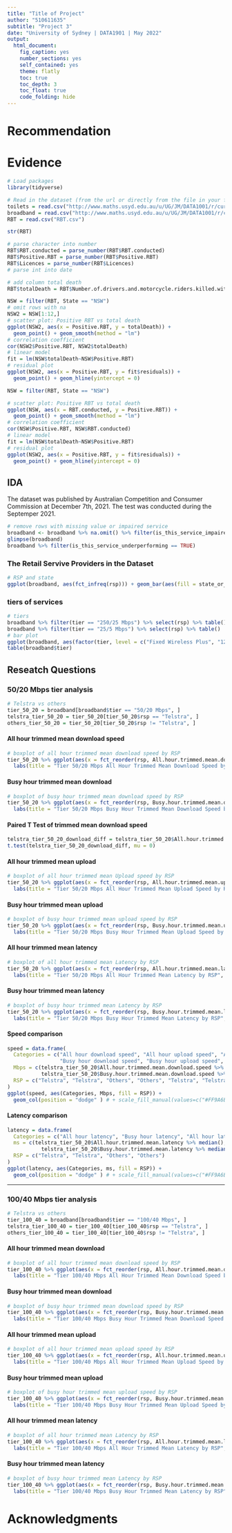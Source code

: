 ```yaml
---
title: "Title of Project"
author: "510611635"
subtitle: "Project 3"
date: "University of Sydney | DATA1901 | May 2022"
output:
  html_document:
    fig_caption: yes
    number_sections: yes
    self_contained: yes
    theme: flatly
    toc: true
    toc_depth: 3
    toc_float: true
    code_folding: hide
---
```


# Recommendation

# Evidence

```r
# Load packages
library(tidyverse)

# Read in the dataset (from the url or directly from the file in your folder)
toilets = read.csv("http://www.maths.usyd.edu.au/u/UG/JM/DATA1001/r/current/projects/2022data/toilets.csv")
broadband = read.csv("http://www.maths.usyd.edu.au/u/UG/JM/DATA1001/r/current/projects/2022data/broadband.csv", na.strings = c("", "NA"))
RBT = read.csv("RBT.csv")
```

```r
str(RBT)

# parse character into number
RBT$RBT.conducted = parse_number(RBT$RBT.conducted)
RBT$Positive.RBT = parse_number(RBT$Positive.RBT)
RBT$Licences = parse_number(RBT$Licences)
# parse int into date

# add column total death
RBT$totalDeath = RBT$Number.of.drivers.and.motorcycle.riders.killed.with.a.blood.alcohol.concentration..BAC..above.the.legal.limit + RBT$Number.of.deaths.from.crashes.involving.a.driver.or.motorcycle.rider.with.a.blood.alcohol.concentration..BAC..above.the.legal.limit
```

<!-- ## NSW: Positive RBT vs total death -->
```r
NSW = filter(RBT, State == "NSW")
# omit rows with na
NSW2 = NSW[1:12,]
# scatter plot: Positive RBT vs total death
ggplot(NSW2, aes(x = Positive.RBT, y = totalDeath)) + 
  geom_point() + geom_smooth(method = "lm")
# correlation coefficient
cor(NSW2$Positive.RBT, NSW2$totalDeath)
# linear model
fit = lm(NSW$totalDeath~NSW$Positive.RBT)
# residual plot
ggplot(NSW2, aes(x = Positive.RBT, y = fit$residuals)) + 
  geom_point() + geom_hline(yintercept = 0)
```

<!-- ## NSW: Positive RBT vs RBT conducted(low correlation) -->
```r
NSW = filter(RBT, State == "NSW")

# scatter plot: Positive RBT vs total death
ggplot(NSW, aes(x = RBT.conducted, y = Positive.RBT)) + 
  geom_point() + geom_smooth(method = "lm")
# correlation coefficient
cor(NSW$Positive.RBT, NSW$RBT.conducted)
# linear model
fit = lm(NSW$totalDeath~NSW$Positive.RBT)
# residual plot
ggplot(NSW2, aes(x = Positive.RBT, y = fit$residuals)) + 
  geom_point() + geom_hline(yintercept = 0)
```

## IDA
The dataset was published by Australian Competition and Consumer Commission at December 7th, 2021. The test was conducted during the Septemper 2021.
```r
# remove rows with missing value or impaired service
broadband <- broadband %>% na.omit() %>% filter(is_this_service_impaired == FALSE)
glimpse(broadband)
broadband %>% filter(is_this_service_underperforming == TRUE)
```

### The Retail Servive Providers in the Dataset 
```r
# RSP and state
ggplot(broadband, aes(fct_infreq(rsp))) + geom_bar(aes(fill = state_or_territory)) +  scale_x_discrete(guide = guide_axis(n.dodge=2)) + labs(x = "tiers") + scale_fill_manual(values=c("#FF9A6B", "#F7FF66", "#fbcd69", "#47ff3d", "#00db66", "#00a85a", "#00754e"))
```


### tiers of services
```r
# tiers
broadband %>% filter(tier == "250/25 Mbps") %>% select(rsp) %>% table()
broadband %>% filter(tier == "25/5 Mbps") %>% select(rsp) %>% table()
# bar plot
ggplot(broadband, aes(factor(tier, level = c("Fixed Wireless Plus", "12/1 Mbps", "25/5 Mbps", "25/10 Mbps", "50/20 Mbps", "75/20 Mbps", "100/20 Mbps", "100/40 Mbps", "250/25 Mbps", "250/100 Mbps", "500-990/50 Mbps")))) + geom_bar(aes(fill = rsp)) + scale_x_discrete(guide = guide_axis(n.dodge=2)) + labs(x = "tiers")
table(broadband$tier)
```


## Reseatch Questions

### 50/20 Mbps tier analysis
```r
# Telstra vs others
tier_50_20 = broadband[broadband$tier == "50/20 Mbps", ]
telstra_tier_50_20 = tier_50_20[tier_50_20$rsp == "Telstra", ]
others_tier_50_20 = tier_50_20[tier_50_20$rsp != "Telstra", ]

```

#### All hour trimmed mean download speed
```r
# boxplot of all hour trimmed mean download speed by RSP
tier_50_20 %>% ggplot(aes(x = fct_reorder(rsp, All.hour.trimmed.mean.download.speed, .fun = median, .desc = TRUE), y = All.hour.trimmed.mean.download.speed, fill = fct_reorder(rsp, All.hour.trimmed.mean.download.speed, .fun = median, .desc = TRUE))) + geom_boxplot() + 
  labs(title = "Tier 50/20 Mbps All Hour Trimmed Mean Download Speed by RSP", x = "Retail Service Providers", y = "Mbps") + scale_fill_discrete(guide = guide_legend(title = "RSP")) + scale_x_discrete(guide = guide_axis(n.dodge=2))
```

#### Busy hour trimmed mean download
```r
# boxplot of busy hour trimmed mean download speed by RSP
tier_50_20 %>% ggplot(aes(x = fct_reorder(rsp, Busy.hour.trimmed.mean.download.speed, .fun = median, .desc = TRUE), y = Busy.hour.trimmed.mean.download.speed, fill = fct_reorder(rsp, Busy.hour.trimmed.mean.download.speed, .fun = median, .desc = TRUE))) + geom_boxplot() + 
  labs(title = "Tier 50/20 Mbps Busy Hour Trimmed Mean Download Speed by RSP", x = "Retail Service Providers", y = "Mbps") + scale_fill_discrete(guide = guide_legend(title = "RSP")) + scale_x_discrete(guide = guide_axis(n.dodge=2))
```

#### Paired T Test of trimmed mean download speed
```r
telstra_tier_50_20_download_diff = telstra_tier_50_20$All.hour.trimmed.mean.download.speed - telstra_tier_50_20$Busy.hour.trimmed.mean.download.speed
t.test(telstra_tier_50_20_download_diff, mu = 0)
```


#### All hour trimmed mean upload
```r
# boxplot of all hour trimmed mean Upload speed by RSP
tier_50_20 %>% ggplot(aes(x = fct_reorder(rsp, All.hour.trimmed.mean.upload.speed, .fun = median, .desc = TRUE), y = All.hour.trimmed.mean.upload.speed, fill = fct_reorder(rsp, All.hour.trimmed.mean.upload.speed, .fun = median, .desc = TRUE))) + geom_boxplot() + 
  labs(title = "Tier 50/20 Mbps All Hour Trimmed Mean Upload Speed by RSP", x = "Retail Service Providers", y = "Mbps") + scale_fill_discrete(guide = guide_legend(title = "RSP")) + scale_x_discrete(guide = guide_axis(n.dodge=2))
```

#### Busy hour trimmed mean upload
```r
# boxplot of busy hour trimmed mean upload speed by RSP
tier_50_20 %>% ggplot(aes(x = fct_reorder(rsp, Busy.hour.trimmed.mean.upload.speed, .fun = median, .desc = TRUE), y = Busy.hour.trimmed.mean.upload.speed, fill = fct_reorder(rsp, Busy.hour.trimmed.mean.upload.speed, .fun = median, .desc = TRUE))) + geom_boxplot() + 
  labs(title = "Tier 50/20 Mbps Busy Hour Trimmed Mean Upload Speed by RSP", x = "Retail Service Providers", y = "Mbps") + scale_fill_discrete(guide = guide_legend(title = "RSP")) + scale_x_discrete(guide = guide_axis(n.dodge=2))
```

#### All hour trimmed mean latency
```r
# boxplot of all hour trimmed mean Latency by RSP
tier_50_20 %>% ggplot(aes(x = fct_reorder(rsp, All.hour.trimmed.mean.latency, .fun = median, .desc = TRUE), y = All.hour.trimmed.mean.latency, fill = fct_reorder(rsp, All.hour.trimmed.mean.latency, .fun = median, .desc = FALSE))) + geom_boxplot() + 
  labs(title = "Tier 50/20 Mbps All Hour Trimmed Mean Latency by RSP", x = "Retail Service Providers", y = "ms") + scale_fill_discrete(guide = guide_legend(title = "RSP")) + scale_x_discrete(guide = guide_axis(n.dodge=2))
```

#### Busy hour trimmed mean latency
```r
# boxplot of busy hour trimmed mean Latency by RSP
tier_50_20 %>% ggplot(aes(x = fct_reorder(rsp, Busy.hour.trimmed.mean.latency, .fun = median, .desc = TRUE), y = Busy.hour.trimmed.mean.latency, fill = fct_reorder(rsp, Busy.hour.trimmed.mean.latency, .fun = median, .desc = FALSE))) + geom_boxplot() + 
  labs(title = "Tier 50/20 Mbps Busy Hour Trimmed Mean Latency by RSP", x = "Retail Service Providers", y = "ms") + scale_fill_discrete(guide = guide_legend(title = "RSP")) + scale_x_discrete(guide = guide_axis(n.dodge=2))
```

#### Speed comparison
```r
speed = data.frame(
  Categories = c("All hour download speed", "All hour upload speed", "All hour download speed", "All hour upload speed", 
                 "Busy hour download speed", "Busy hour upload speed", "Busy hour download speed", "Busy hour upload speed"),
  Mbps = c(telstra_tier_50_20$All.hour.trimmed.mean.download.speed %>% median(), telstra_tier_50_20$All.hour.trimmed.mean.upload.speed %>% median(), others_tier_50_20$All.hour.trimmed.mean.download.speed %>% median(), others_tier_50_20$All.hour.trimmed.mean.upload.speed %>% median(), 
           telstra_tier_50_20$Busy.hour.trimmed.mean.download.speed %>% median(), telstra_tier_50_20$Busy.hour.trimmed.mean.upload.speed %>% median(), others_tier_50_20$Busy.hour.trimmed.mean.download.speed %>% median(), others_tier_50_20$Busy.hour.trimmed.mean.upload.speed %>% median()),
  RSP = c("Telstra", "Telstra", "Others", "Others", "Telstra", "Telstra", "Others", "Others")
)
ggplot(speed, aes(Categories, Mbps, fill = RSP)) + 
  geom_col(position = "dodge" ) # + scale_fill_manual(values=c("#FF9A6B", "#F7FF66"))
```

#### Latency comparison
```r
latency = data.frame(
  Categories = c("All hour latency", "Busy hour latency", "All hour latency", "Busy hour latency"),
  ms = c(telstra_tier_50_20$All.hour.trimmed.mean.latency %>% median(), others_tier_50_20$All.hour.trimmed.mean.latency %>% median(), 
           telstra_tier_50_20$Busy.hour.trimmed.mean.latency %>% median(), others_tier_50_20$Busy.hour.trimmed.mean.latency %>% median()),
  RSP = c("Telstra", "Telstra", "Others", "Others")
)
ggplot(latency, aes(Categories, ms, fill = RSP)) + 
  geom_col(position = "dodge" ) # + scale_fill_manual(values=c("#FF9A6B", "#F7FF66"))

```

---

### 100/40 Mbps tier analysis
```r
# Telstra vs others
tier_100_40 = broadband[broadband$tier == "100/40 Mbps", ]
telstra_tier_100_40 = tier_100_40[tier_100_40$rsp == "Telstra", ]
others_tier_100_40 = tier_100_40[tier_100_40$rsp != "Telstra", ]
```

#### All hour trimmed mean download
```r
# boxplot of all hour trimmed mean download speed by RSP
tier_100_40 %>% ggplot(aes(x = fct_reorder(rsp, All.hour.trimmed.mean.download.speed, .fun = median, .desc = TRUE), y = All.hour.trimmed.mean.download.speed, fill = fct_reorder(rsp, All.hour.trimmed.mean.download.speed, .fun = median, .desc = TRUE))) + geom_boxplot() + 
  labs(title = "Tier 100/40 Mbps All Hour Trimmed Mean Download Speed by RSP", x = "Retail Service Providers", y = "Mbps") + scale_fill_discrete(guide = guide_legend(title = "RSP")) + scale_x_discrete(guide = guide_axis(n.dodge=2))
```

#### Busy hour trimmed mean download
```r
# boxplot of busy hour trimmed mean download speed by RSP
tier_100_40 %>% ggplot(aes(x = fct_reorder(rsp, Busy.hour.trimmed.mean.download.speed, .fun = median, .desc = TRUE), y = Busy.hour.trimmed.mean.download.speed, fill = fct_reorder(rsp, Busy.hour.trimmed.mean.download.speed, .fun = median, .desc = TRUE))) + geom_boxplot() + 
  labs(title = "Tier 100/40 Mbps Busy Hour Trimmed Mean Download Speed by RSP", x = "Retail Service Providers", y = "Mbps") + scale_fill_discrete(guide = guide_legend(title = "RSP")) + scale_x_discrete(guide = guide_axis(n.dodge=2))
```

#### All hour trimmed mean upload
```r
# boxplot of all hour trimmed mean upload speed by RSP
tier_100_40 %>% ggplot(aes(x = fct_reorder(rsp, All.hour.trimmed.mean.upload.speed, .fun = median, .desc = TRUE), y = All.hour.trimmed.mean.upload.speed, fill = fct_reorder(rsp, All.hour.trimmed.mean.upload.speed, .fun = median, .desc = TRUE))) + geom_boxplot() + 
  labs(title = "Tier 100/40 Mbps All Hour Trimmed Mean Upload Speed by RSP", x = "Retail Service Providers", y = "Mbps") + scale_fill_discrete(guide = guide_legend(title = "RSP")) + scale_x_discrete(guide = guide_axis(n.dodge=2))
```

#### Busy hour trimmed mean upload
```r
# boxplot of busy hour trimmed mean upload speed by RSP
tier_100_40 %>% ggplot(aes(x = fct_reorder(rsp, Busy.hour.trimmed.mean.upload.speed, .fun = median, .desc = TRUE), y = Busy.hour.trimmed.mean.upload.speed, fill = fct_reorder(rsp, Busy.hour.trimmed.mean.upload.speed, .fun = median, .desc = TRUE))) + geom_boxplot() + 
  labs(title = "Tier 100/40 Mbps Busy Hour Trimmed Mean Upload Speed by RSP", x = "Retail Service Providers", y = "Mbps") + scale_fill_discrete(guide = guide_legend(title = "RSP")) + scale_x_discrete(guide = guide_axis(n.dodge=2))
```

#### All hour trimmed mean latency
```r
# boxplot of all hour trimmed mean Latency by RSP
tier_100_40 %>% ggplot(aes(x = fct_reorder(rsp, All.hour.trimmed.mean.latency, .fun = median, .desc = TRUE), y = All.hour.trimmed.mean.latency, fill = fct_reorder(rsp, All.hour.trimmed.mean.latency, .fun = median, .desc = FALSE))) + geom_boxplot() + 
  labs(title = "Tier 100/40 Mbps All Hour Trimmed Mean Latency by RSP", x = "Retail Service Providers", y = "ms") + scale_fill_discrete(guide = guide_legend(title = "RSP")) + scale_x_discrete(guide = guide_axis(n.dodge=2))
```

#### Busy hour trimmed mean latency
```r
# boxplot of busy hour trimmed mean Latency by RSP
tier_100_40 %>% ggplot(aes(x = fct_reorder(rsp, Busy.hour.trimmed.mean.latency, .fun = median, .desc = TRUE), y = Busy.hour.trimmed.mean.latency, fill = fct_reorder(rsp, Busy.hour.trimmed.mean.latency, .fun = median, .desc = F))) + geom_violin() + 
  labs(title = "Tier 100/40 Mbps Busy Hour Trimmed Mean Latency by RSP", x = "Retail Service Providers", y = "ms") + scale_fill_discrete(guide = guide_legend(title = "RSP")) + scale_x_discrete(guide = guide_axis(n.dodge=2)) + coord_flip()
```

#  Acknowledgments